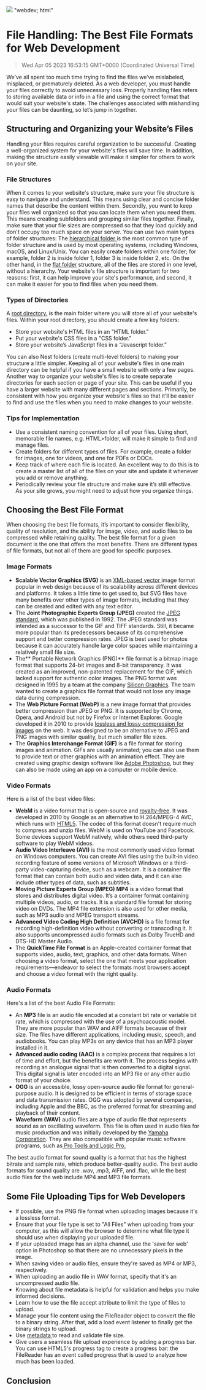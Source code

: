 ![](https://uploads-ssl.webflow.com/6143afec68f555387049efb3/63f4fc1aa71516d33778d38e_filehandling_8b255be951f332af498e22cfc7251e7f_2000.jpeg)
"webdev; html"
# File Handling: The Best File Formats for Web Development
> Wed Apr 05 2023 16:53:15 GMT+0000 (Coordinated Universal Time)

We’ve all spent too much time trying to find the files we’ve mislabeled, misplaced, or prematurely deleted. As a web developer, you must handle your files correctly to avoid unnecessary loss. Properly handling files refers to storing available data or info in a file and using the correct format that would suit your website's state. The challenges associated with mishandling your files can be daunting, so let’s jump in together.

## Structuring and Organizing your Website’s Files
Handling your files requires careful organization to be successful. Creating a well-organized system for your website's files will save time. In addition, making the structure easily viewable will make it simpler for others to work on your site.

### File Structures

When it comes to your website's structure, make sure your file structure is easy to navigate and understand. This means using clear and concise folder names that describe the content within them.
Secondly, you want to keep your files well organized so that you can locate them when you need them. This means creating subfolders and grouping similar files together.
Finally, make sure that your file sizes are compressed so that they load quickly and don't occupy too much space on your server.
You can use two main types of folder structures: The <a href="https://www.computerhope.com/jargon/h/hierfile.htm">hierarchical folder </a>is the most common type of folder structure and is used by most operating systems, including Windows, macOS, and Linux/Unix. You can easily create folders within one folder; for example, folder 2 is inside folder 1, folder 3 is inside folder 2, etc. On the other hand, in the <a href="https://flatfolder.com/">flat folder</a> structure, all of the files are stored in one level, without a hierarchy.
Your website's file structure is important for two reasons: first, it can help improve your site's performance, and second, it can make it easier for you to find files when you need them.

### Types of Directories

A <a href="https://www.lifewire.com/what-is-a-root-folder-or-root-directory-2625989">root directory.</a> is the main folder where you will store all of your website's files. Within your root directory, you should create a few key folders:
- Store your website's HTML files in an &quot;HTML folder.&quot;
- Put your website's CSS files in a &quot;CSS folder.&quot;
- Store your website’s JavaScript files in a “Javascript folder.”

You can also Nest folders (create multi-level folders) to making your structure a little simpler.
Keeping all of your website's files in one main directory can be helpful if you have a small website with only a few pages.
Another way to organize your website's files is to create separate directories for each section or page of your site. This can be useful if you have a larger website with many different pages and sections.
Primarily, be consistent with how you organize your website's files so that it’ll be easier to find and use the files when you need to make changes to your website.

### Tips for Implementation
- Use a consistent naming convention for all of your files. Using short, memorable file names, e.g. HTML&gt;folder, will make it simple to find and manage files.
- Create folders for different types of files. For example, create a folder for images, one for videos, and one for PDFs or DOCs.
- Keep track of where each file is located. An excellent way to do this is to create a master list of all of the files on your site and update it whenever you add or remove anything.
- Periodically review your file structure and make sure it’s still effective. As your site grows, you might need to adjust how you organize things.

## Choosing the Best File Format
When choosing the best file formats, it’s important to consider flexibility, quality of resolution, and the ability for image, video, and audio files to be compressed while retaining quality. The best file format for a given document is the one that offers the most benefits. There are different types of file formats, but not all of them are good for specific purposes.

### Image Formats
- **Scalable Vector Graphics (SVG)** is an <a href="https://www.researchgate.net/publication/239531890_XML-based_Vector_Graphics_Application_for_Web-based_Design_Automation">XML-based vector </a>image format popular in web design because of its scalability across different devices and platforms. It takes a little time to get used to, but SVG files have many benefits over other types of image formats, including that they can be created and edited with any text editor.
- The **Joint Photographic Experts Group (JPEG)** created the <a href="https://jpeg.org/about.html">JPEG standard</a>, which was published in 1992. The JPEG standard was intended as a successor to the GIF and TIFF standards. Still, it became more popular than its predecessors because of its comprehensive support and better compression rates. JPEG is best used for photos because it can accurately handle large color spaces while maintaining a relatively small file size.
- The** Portable Network Graphics (PNG)** file format is a bitmap image format that supports 24-bit images and 8-bit transparency. It was created as an improved, non-patented replacement for the GIF, which lacked support for authentic color images. The PNG format was designed in 1995 by a team at the company <a href="https://en.wikipedia.org/wiki/Silicon_Graphics">Silicon Graphics</a>. The team wanted to create a graphics file format that would not lose any image data during compression.
- The **Web Picture Format (WebP)** is a new image format that provides better compression than JPEG or PNG. It is supported by Chrome, Opera, and Android but not by Firefox or Internet Explorer. Google developed it in 2010 to provide <a href="https://www.techtarget.com/whatis/definition/lossless-and-lossy-compression">lossless and lossy compression for images</a> on the web. It was designed to be an alternative to JPEG and PNG images with similar quality, but much smaller file sizes.
- The **Graphics Interchange Format (GIF)** is a file format for storing images and animation. GIFs are usually animated; you can also use them to provide text or other graphics with an animation effect. They are created using graphic design software like <a href="https://www.adobe.com/products/photoshop.html">Adobe Photoshop</a>, but they can also be made using an app on a computer or mobile device.

### Video Formats

Here is a list of the best video files:
- **WebM** is a video format that is open-source and <a href="https://smallbiztrends.com/2018/11/what-does-royalty-free-mean.html">royalty-free</a>. It was developed in 2010 by Google as an alternative to H.264/MPEG-4 AVC, which runs with <a href="https://en.wikipedia.org/wiki/HTML5">HTML5</a>. The codec of this format doesn't require much to compress and unzip files. WebM is used on YouTube and Facebook. Some devices support WebM natively, while others need third-party software to play WebM videos.
- **Audio Video Interleave (AVI)** is the most commonly used video format on Windows computers. You can create AVI files using the built-in video recording feature of some versions of Microsoft Windows or a third-party video-capturing device, such as a webcam. It is a container file format that can contain both audio and video data, and it can also include other types of data, such as subtitles.
- **Moving Picture Experts Group (MPEG) MP4** is a video format that stores and distributes digital video. It’s a container format containing multiple videos, audio, or tracks. It is a standard file format for storing video on DVDs.
The MP4 file extension is also used for other media, such as MP3 audio and MPEG transport streams.
- **Advanced Video Coding High Definition (AVCHD)** is a file format for recording high-definition video without converting or transcoding it. It also supports uncompressed audio formats such as Dolby TrueHD and DTS-HD Master Audio.
- The **QuickTime File Format** is an Apple-created container format that supports video, audio, text, graphics, and other data formats. When choosing a video format, select the one that meets your application requirements—endeavor to select the formats most browsers accept and choose a video format with the right quality.

### Audio Formats
Here's a list of the best Audio File Formats:

- An **MP3** file is an audio file encoded at a constant bit rate or variable bit rate, which is compressed with the use of a psychoacoustic model. They are more popular than WAV and AIFF formats because of their size. The files have different applications, including music, speech, and audiobooks. You can play MP3s on any device that has an MP3 player installed in it.
- **Advanced audio coding (AAC)** is a complex process that requires a lot of time and effort, but the benefits are worth it. The process begins with recording an analogue signal that is then converted to a digital signal. This digital signal is later encoded into an MP3 file or any other audio format of your choice.
- **OGG** is an accessible, lossy open-source audio file format for general-purpose audio. It is designed to be efficient in terms of storage space and data transmission rates. OGG was adopted by several companies, including Apple and the BBC, as the preferred format for streaming and playback of their content.
- **Waveform (WAV)** audio files are a type of audio file that represents sound as an oscillating waveform. This file is often used in audio files for music production and was initially developed by the <a href="https://www.yamaha.com/">Yamaha Corporation</a>. They are also compatible with popular music software programs, such as<a href="https://guitarspace.org/home-recording/logic-pro-vs-pro-tools/"> Pro Tools and Logic Pro.</a>

The best audio format for sound quality is a format that has the highest bitrate and sample rate, which produce better-quality audio. The best audio formats for sound quality are .wav, .mp3, AIFF, and .flac, while the best audio files for the web include MP4 and MP3 file formats.

## Some File Uploading Tips for Web Developers
- If possible, use the PNG file format when uploading images because it's a lossless format.
- Ensure that your file type is set to &quot;All Files&quot; when uploading from your computer, as this will allow the browser to determine what file type it should use when displaying your uploaded file.
- If your uploaded image has an alpha channel, use the 'save for web' option in Photoshop so that there are no unnecessary pixels in the image.
- When saving video or audio files, ensure they're saved as MP4 or MP3, respectively.
- When uploading an audio file in WAV format, specify that it's an uncompressed audio file.
- Knowing about file metadata is helpful for validation and helps you make informed decisions.
- Learn how to use the file accept attribute to limit the type of files to upload.
- Manage your file content using the FileReader object to convert the file to a binary string. After that, add a load event listener to finally get the binary strings to upload.
- Use <a href="https://www.techtarget.com/whatis/definition/metadata">metadata </a>to read and validate file size.
- Give users a seamless file upload experience by adding a progress bar. You can use HTML5's progress tag to create a progress bar: the  FileReader has an event called progress that is used to analyze how much has been loaded.

## Conclusion
